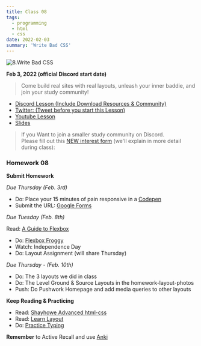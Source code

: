 ```yaml
---
title: Class 08
tags:
  - programming
  - html
  - css
date: 2022-02-03
summary: 'Write Bad CSS'
---
```


![8.Write Bad CSS](https://cdn.hashnode.com/res/hashnode/image/upload/v1676625143247/-edaxKH8k.png?auto=compress)

**Feb 3, 2022 (official Discord start date)**

> Come build real sites with real layouts, unleash your inner baddie, and join your study community!

- [Discord Lesson (Include Download Resources & Community)](https://discord.com/channels/735923219315425401/738891289071714388/938924961664495666)
- [Twitter: (Tweet before you start this Lesson)](https://twitter.com/leonnoel/status/1489365690217754628)
- [Youtube Lesson](https://youtu.be/PWVRSXQxsXc)
- [Slides](https://slides.com/leonnoel/100devs2-css-responsive-review)

> If you Want to join a smaller study community on Discord. <br /> Please fill out this [NEW interest form](https://forms.gle/KuTBcouadvaJtUVz6) (we'll explain in more detail during class):

### Homework 08

**Submit Homework**

_Due Thursday (Feb. 3rd)_

- Do: Place your 15 minutes of pain responsive in a [Codepen](https://codepen.io)
- Submit the URL: [Google Forms](https://forms.gle/AaoHzDEXm3Hjc7JL8)

_Due Tuesday (Feb. 8th)_

Read: [A Guide to Flexbox](https://css-tricks.com/snippets/css/a-guide-to-flexbox/)

- Do: [Flexbox Froggy](http://flexboxfroggy.com/)
- Watch: Independence Day
- Do: Layout Assignment (will share Thursday)

_Due Thursday - (Feb. 10th)_

- Do: The 3 layouts we did in class
- Do: The Level Ground & Source Layouts in the homework-layout-photos
- Push: Do Pushwork Homepage and add media queries to other layouts

**Keep Reading & Practicing**

- Read: [Shayhowe Advanced html-css](https://learn.shayhowe.com/advanced-html-css/)
- Read: [Learn Layout](https://learnlayout.com/)
- Do: [Practice Typing](https://www.keybr.com/)

**Remember** to Active Recall and use [Anki](https://apps.ankiweb.net/)
